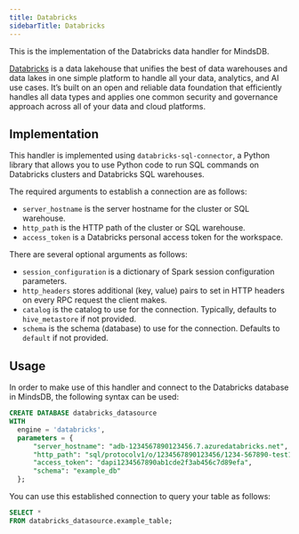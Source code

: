 ```yaml
---
title: Databricks
sidebarTitle: Databricks
---
```


This is the implementation of the Databricks data handler for MindsDB.

[Databricks](https://databricks.com/) is a data lakehouse that unifies the best of data warehouses and data lakes in one simple platform to handle all your data, analytics, and AI use cases. It’s built on an open and reliable data foundation that efficiently handles all data types and applies one common security and governance approach across all of your data and cloud platforms.

## Implementation

This handler is implemented using `databricks-sql-connector`, a Python library that allows you to use Python code to run SQL commands on Databricks clusters and Databricks SQL warehouses.

The required arguments to establish a connection are as follows:

* `server_hostname` is the server hostname for the cluster or SQL warehouse.
* `http_path` is the HTTP path of the cluster or SQL warehouse.
* `access_token` is a Databricks personal access token for the workspace.

There are several optional arguments as follows:

* `session_configuration` is a dictionary of Spark session configuration parameters.
* `http_headers` stores additional (key, value) pairs to set in HTTP headers on every RPC request the client makes.
* `catalog` is the catalog to use for the connection. Typically, defaults to `hive_metastore` if not provided.
* `schema` is the schema (database) to use for the connection. Defaults to `default` if not provided.

## Usage

In order to make use of this handler and connect to the Databricks database in MindsDB, the following syntax can be used:

```sql
CREATE DATABASE databricks_datasource
WITH
  engine = 'databricks',
  parameters = {
      "server_hostname": "adb-1234567890123456.7.azuredatabricks.net",
      "http_path": "sql/protocolv1/o/1234567890123456/1234-567890-test123",
      "access_token": "dapi1234567890ab1cde2f3ab456c7d89efa",
      "schema": "example_db"
  };
```

You can use this established connection to query your table as follows:

```sql
SELECT *
FROM databricks_datasource.example_table;
```
